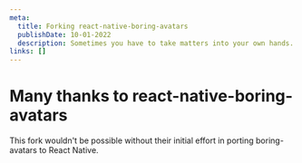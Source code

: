 ```yaml
---
meta:
  title: Forking react-native-boring-avatars
  publishDate: 10-01-2022
  description: Sometimes you have to take matters into your own hands. We forked react-native-boring-avatars because it the drawing method produced low resolution output at large sizes.
links: []
---
```


# Many thanks to react-native-boring-avatars

This fork wouldn't be possible without their initial effort in porting boring-avatars to React Native.
